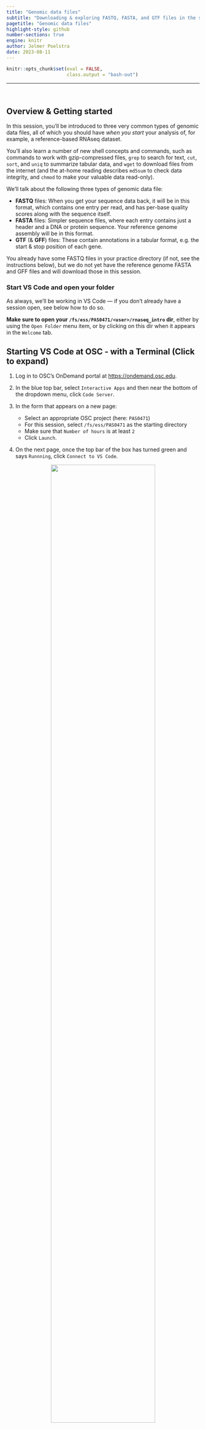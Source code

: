 ```yaml
---
title: "Genomic data files"
subtitle: "Downloading & exploring FASTQ, FASTA, and GTF files in the shell, <br> including with `grep`, `cut`, `sort`, and `uniq`"
pagetitle: "Genomic data files"
highlight-style: github
number-sections: true
engine: knitr
author: Jelmer Poelstra
date: 2023-08-11
---
```


```r
knitr::opts_chunk$set(eval = FALSE,
                      class.output = "bash-out")
```

-------

<br>

## Overview & Getting started

In this session,
you'll be introduced to three very common types of genomic data files,
all of which you should have _when you start_ your analysis of, for example,
a reference-based RNAseq dataset.

You'll also learn a number of new shell concepts and commands,
such as commands to work with gzip-compressed files,
`grep` to search for text,
`cut`, `sort`, and `uniq` to summarize tabular data,
and `wget` to download files from the internet
(and the at-home reading describes `md5sum` to check data integrity,
and `chmod` to make your valuable data read-only).

We'll talk about the following three types of genomic data file:

- **FASTQ** files:
  When you get your sequence data back, it will be in this format,
  which contains one entry per read,
  and has per-base quality scores along with the sequence itself.
- **FASTA** files:
  Simpler sequence files,
  where each entry contains just a header and a DNA or protein sequence.
  Your reference genome assembly will be in this format.
- **GTF** (& **GFF**) files:
  These contain annotations in a tabular format,
  e.g. the start & stop position of each gene.

You already have some FASTQ files in your practice directory
(if not, see the instructions below),
but we do not yet have the reference genome FASTA and GFF files
and will download those in this session.

### Start VS Code and open your folder {-}

As always, we'll be working in VS Code &mdash;
if you don't already have a session open, see below how to do so.

**Make sure to open your `/fs/ess/PAS0471/<user>/rnaseq_intro` dir**,
either by using the `Open Folder` menu item,
or by clicking on this dir when it appears in the `Welcome` tab.

:::{.callout-tip collapse="true"}
## Starting VS Code at OSC - with a Terminal (Click to expand)
1. Log in to OSC's OnDemand portal at <https://ondemand.osc.edu>.

2. In the blue top bar, select `Interactive Apps`
   and then near the bottom of the dropdown menu, click `Code Server`.

3. In the form that appears on a new page:
   - Select an appropriate OSC project (here: `PAS0471`)
   - For this session, select `/fs/ess/PAS0471` as the starting directory
   - Make sure that `Number of hours` is at least `2`
   - Click `Launch`.

4. On the next page, once the top bar of the box has turned green
   and says `Runnning`, click `Connect to VS Code`.

<figure><p align="center"><img src=img/osc-code-launch_ed.png width="80%"></p></figure>

5. Open a Terminal by clicking
   &nbsp; {{< fa bars >}} &nbsp; => `Terminal` => `New Terminal`.
   (Or use one of the keyboard shortcuts:
   <kbd>Ctrl</kbd>+<kbd>\`</kbd> (backtick) or
   <kbd>Ctrl</kbd>+<kbd>Shift</kbd>+<kbd>C</kbd>.)

6. In the `Welcome` tab under `Recent`,
   you should see your `/fs/ess/PAS0471/<user>/rnaseq_intro` dir listed:
   click on that to open it.
   Alternatively, use
   &nbsp; {{< fa bars >}} &nbsp; => &nbsp; `File` &nbsp; => &nbsp; `Open Folder`
   to open that dir in VS Code.
:::

:::{.callout-warning collapse="true"}
#### Don't have your own dir with the data? (Click to expand)
If you missed the last session, or deleted your `rnaseq_intro` dir entirely,
run these commands to get a (fresh) copy of all files:

```bash
mkdir -p /fs/ess/PAS0471/$USER/rnaseq_intro
cp -r /fs/ess/PAS0471/demo/202307_rnaseq /fs/ess/PAS0471/$USER/rnaseq_intro
```

And if you do have an `rnaseq_intro` dir,
but you want to start over because you moved or removed some of the files
while practicing, then delete the dir before your run the commands above:

```bash
rm -r /fs/ess/PAS0471/$USER/rnaseq_intro
```

You should have at least the following files in this dir:

```.bash-out
/fs/ess/PAS0471/demo/202307_rnaseq
├── data
│   └── fastq
│       ├── ASPC1_A178V_R1.fastq.gz
│       ├── ASPC1_A178V_R2.fastq.gz
│       ├── ASPC1_G31V_R1.fastq.gz
│       ├── ASPC1_G31V_R2.fastq.gz
│       ├── Miapaca2_A178V_R1.fastq.gz
│       ├── Miapaca2_A178V_R2.fastq.gz
│       ├── Miapaca2_G31V_R1.fastq.gz
│       └── Miapaca2_G31V_R2.fastq.gz
├── metadata
│   └── meta.tsv
└── README.md
```

:::

<br>

## FASTQ, compressed files, & `grep`

### The FASTQ format

FASTQ is a very common output format of high-throughput sequencing machines &mdash;
at least from Illumina sequencing,
you will almost always receive the sequences in this format.
_Like most genomic data files, these are plain text files_,
and each sequence that is read by the sequencer (i.e., each "read")
forms **one FASTQ entry represented by four lines**.
The lines contain, respectively:

1. A **header** that starts with `@` and e.g. uniquely identifies the read
2. The **sequence** itself
3. A **`+`** (plus sign)
4. One-character **quality scores** for each base in the sequence

<figure><p align="center">
<img src=img/fastq_header.png width="85%">
<figcaption>One entry (read) in a FASTQ file covers 4 lines.
<br>The header line is annotated, with some of the more useful components highlighted in red.
<br>For viewing purposes, this read (at only 56 bp) is shorter than regular Illumina read lengths.</figcaption>
</p></figure>

The "Q" in FASTQ stands for "_quality_", to contrast this format with FASTA,
a more basic and generic format that does not include base quality scores.
FASTQ files have the extension `.fastq` or `.fq`,
but they are very commonly gzip-compressed,
in which case their name ends in `.fastq.gz` or `.fq.gz`.

::: {.callout-note collapse="true"}
#### Understanding FASTQ quality scores (Click to expand)

The bottom line (starting with `JJJJ`) in the figure above contains a
quality score for each base of the sequence in the second line.
Specifically, the characters on that line correspond to a numeric Phred quality
score (Q), which is defined as:

>    **Q = -10 * log10(P)**

In the equation above, P is the estimated probability that a base call is
erroneous &mdash;
see the table below for some specific probabilities and their rough qualitative
interpretation for Illumina data:

| Phred quality score   | Error probability   | Rough interpretation |
|-----------|-----------|-----------| 
| **10**    | 1 in 10      | terrible  |
| **20**    | 1 in 100     | bad       |
| **30**    | 1 in 1,000   | good      |
| **40**    | 1 in 10,000  | excellent |

With Illumina data, these Phred quality scores typically go up to 42
(though newer platforms like NovaSeq used _binned_ quality scores).
**This numeric quality score is represented in FASTQ files _not by the number itself_,**
**but by a corresponding "ASCII character",**
**which _allows for a single-character representation_ of each possible score.**

As a consequence, each quality score character can conveniently correspond to 
(i.e., line up with) a base in the sequence:
e.g., the 30th base number in a DNA sequence line corresponds to the 30th quality
score character two lines below that.
  
In practice, you almost never have to manually check the quality scores of bases
in FASTQ files,
but if you do want to know which character corresponds to which quality,
[this Illumina webpage has a table](https://support.illumina.com/help/BaseSpace_OLH_009008/Content/Source/Informatics/BS/QualityScoreEncoding_swBS.htm)
(though note that Q41 = `J` and Q42 = `K` are missing).

:::

----

Illumina sequencing is by far the most common for RNAseq[^1],
and can be done in two "modes": **_single-end_** and **_paired-end_**.
With paired-end sequencing, each individual (c)DNA fragment is sequenced from two
ends in opposite directions 
(with the total size of the fragment &ndash;"insert size"&ndash;
determining whether these two reads will overlap).
The resulting two, "paired", reads for each fragment are inextricably linked,
with the first called the **forward read** and the second called the
**reverse read**.

<figure><p align="center">
<img src=img/forward-reverse-reads.png width="85%">
<figcaption>How a DNA fragment prepared for paired-end Illumina sequencing will be sequenced. <br>In this example, the insert size is such that the forward and reverse reads do not overlap.</figcaption>
</p></figure>

Most commonly for paired-end data,
forward and reverse reads are placed in separate files.
As such, you'll usually have two files[^2] for each sample that was sequenced:

- The file with **forward reads has `_R1`** (or sometimes `_1`) in its name,
  e.g. `ASPC1_A178V_R1.fastq.gz`
- The file with **reverse reads has `_R2`** (or sometimes `_2`) in its name,
  e.g. `ASPC1_A178V_R2.fastq.gz`
  (i.e., the file name should be identical to that for the forward read,
  except for the read direction identifier).
  
Because the forward and reverse reads are so tightly linked,
R1 and R2 files for one sample _should always contain the same number of reads_.
(It is possible to end up with "orphan" reads,
such as after one member of the pair is removed by quality filtering,
but these are either discarded or saved in separate files.)

[^1]: Though long-read technologies like Oxford Nanopore Technologies and especially
      PacBio are picking up steam, since these can sequence transcripts _in full_.

[^2]: In some cases, most often when you simply do a lot of sequencing for each
      sample, you'll get more than one pair of files:
      one pair for each "lane" of the sequencer on which the sample was sequenced.

<br>

### Looking at compressed (FASTQ) files

Let's start by reminding ourselves about our own FASTQ files &mdash;
recall that this is a subset of the full dataset,
with way fewer reads reads per file than the originals,
and with files for only four of the samples: 

```bash
ls -lh data/fastq
```
```.bash-out
total 38M
-rw-r--r-- 1 jelmer PAS0471 4.1M Jul 27 11:53 ASPC1_A178V_R1.fastq.gz
-rw-r--r-- 1 jelmer PAS0471 4.2M Jul 27 11:53 ASPC1_A178V_R2.fastq.gz
-rw-r--r-- 1 jelmer PAS0471 4.1M Jul 27 11:53 ASPC1_G31V_R1.fastq.gz
-rw-r--r-- 1 jelmer PAS0471 4.3M Jul 27 11:53 ASPC1_G31V_R2.fastq.gz
-rw-r--r-- 1 jelmer PAS0471 5.1M Jul 27 11:53 Miapaca2_A178V_R1.fastq.gz
-rw-r--r-- 1 jelmer PAS0471 5.3M Jul 27 11:53 Miapaca2_A178V_R2.fastq.gz
-rw-r--r-- 1 jelmer PAS0471 5.1M Jul 27 11:53 Miapaca2_G31V_R1.fastq.gz
-rw-r--r-- 1 jelmer PAS0471 5.3M Jul 27 11:53 Miapaca2_G31V_R2.fastq.gz
```

The FASTQ files all have a `.gz` extension
(and should listed in red in your terminal),
indicating they are "gzip-compressed".
This is a common type of compression for large genomic files.

Next, we'll take a peak inside one of these files.
It's worth mentioning that during actual FASTQ file analysis (QC, trimming, alignment),
you're at most very rarely interacting with the raw contents of the file,
since bioinformatics programs take care of the details.
While it is therefore possible to run your analyis while treating FASTQ 
(and other genomic) files as "black boxes",
_it is helpful to at least have a rough idea of what a FASTQ file looks like_,
_and how you can get some quick stats on them using basic shell commands_.

Let's consider our options to look inside one of these files.
`cat` will print the contents of the entire file to screen,
which doesn't sound like a good idea for such a large file.
Other than `less`, perhaps `head` will work well here?
We'll try to print 8 lines, which should show us two reads:

```bash
head -n 8 data/fastq/ASPC1_A178V_R1.fastq.gz
```
  
<p align="left"><img src=img/head2.png width="80%"></p>

Ouch, what was that?!
What happened here is that we are directly seeing the contents of the
_compressed_ file, which is simply not human-readable.
Other shell commands,
like those that count the number of lines (`wc -l`), or search for text
(`grep`, see below),
would also run into trouble with compressed files[^3].

[^3]: And they would fail in a possibly worse way because you might overlook the
      problem: `wc -l` _will_ return a count yet this is not the number of lines
      for the uncompressed file,
      whereas a text search with `grep` may "falsely" return nothing while that
      text _is_ present in the uncompressed file.

To get around all of this,
we might be inclined to **uncompress** these files,
which we could do with the **`gunzip` command**.
However, uncompressed files take up several times as much disk storage space as
compressed ones, and this can add up to a lot when we're talking about FASTQ files
in particular.
Fortunately, there are other approaches available.
First of all, almost any bioinformatics tool will accept compressed FASTQ files.
Additionally, the following commands and strategies should help you to do some
basic exploration of your FASTQ files without uncompressing them.


::: {.callout-note collapse="true"}
#### Concatenating compressed files (Click to expand)

Like with FASTA files,
multiple FASTQ files can simply be concatenated to produce a valid,
larger FASTQ file.

It generally doesn't make sense to concatenate files from different samples,
but a relatively common situation in which you might want to concatenate FASTQs
is when you have multiple files for each sample,
originating _from different Illumina "lanes"_.

In the previous session,
we saw that it is very easy to concatenate files in the shell using `cat`,
even if there are many of them and/or the files are very large.

Concatenating _compressed files_ is also really straightforward &mdash;
the example below would concatenate two files from different Illumina lanes
(`L001` and `L002`), separately for the forward and reverse reads: 

```bash
# Fictional example; note that we concatenate the R1 and R2 files separately
cat sampleA_L001_R1.fastq.gz sampleA_L002_R1.fastq.gz > sampleA_R1.fastq.gz
cat sampleA_L001_R2.fastq.gz sampleA_L002_R2.fastq.gz > sampleA_R2.fastq.gz
```
:::

<br>

#### `less` / `zless`

As you may recall from the previous session,
we were actually able to directly view a compressed FASTQ file with `less`!
`less` also has a `zless` counterpart that is explicitly meant to display
gzip-compressed files, but at least at OSC, `less` itself will also work:

```bash
less data/fastq/ASPC1_A178V_R1.fastq.gz
# (Recall, press 'q' to quit less)
```

::: {.callout-note}
#### Avoid line-wrapping by `less`

Depending on your zoom level and the length of reads in your FASTQ file,
some lines may contain too many characters to fit on your screen.
If that's the case, 
`less` will by default "wrap" those lines onto the next line on your screen,
so characters won't run off the screen on the right-hand side. 
That may be useful when the file contains text you're trying to read in full,
but it is often confusing for files like FASTQ as well as for tabular files.

To turn off line-wrapping, call `less` with the `-S` option:

```bash
less -S data/fastq/ASPC1_A178V_R1.fastq.gz
```
:::

<br>

#### `zcat`

Like the `less`/`zless` pair,
`cat` has a counterpart that will print the uncompressed contents of a compressed
file: **`zcat`**.

Of course, we just established that `cat`'s behavior of printing all the contents
of a file isn't great for large FASTQ files.
But `zcat` is nevertheless very useful for FASTQ files 
when we combine it with the pipe, `|`.
For example, we can pipe the output of `zcat` to the `head` command to view
the first 8 lines (2 reads) as follows:

```bash
zcat data/fastq/ASPC1_A178V_R1.fastq.gz | head -n 8
```
```.bash-out
@A00195:432:HC7JWDRX3:2:1241:25093:24627 1:N:0:CCGATCGT+GACTGTTT
GAACTAACCAAAGTGTGCTGAACATTATTAGGCTCTCCAGACATGTCTAGTTTATACTGGTAAATGCATATCAATTGTAAATATAAAAATAAAATTTGCAT
+
FFFFFFFFFFFFFFFFFFFFFFFFFFFFFFFFFFFFFFFFFFFFF:FFFFFFFFFFF:FFFFFFFFFFFFFFFF:FFFFFFFFFFFFFFFFF:F:F,F:FF
@A00195:432:HC7JWDRX3:1:1232:30716:27226 1:N:0:CCGATCGT+GACTGTTT
GTCCGGACCTTCTTGACGTAAGTGACATCTGGGTGGTGTTTGGGCGGCATGAGCAGCAGATGCAGCCGCTCATAGAACTGGATCCCGTTAAGGGAGGTGAC
+
FFFFFFFFFFFFFFFFFFFFFFFFFFFFFFFFFFFFFFFFFFFFFFFFFFFFFFFFFFFFFFFFFFFFFFFFFFFFFFFFFFFFFFFFFFFFFFFFFFFFF
```

Along the same lines, we can count the number of lines in a FASTQ file like so:

```bash
zcat data/fastq/ASPC1_A178V_R1.fastq.gz | wc -l
```
```.bash-out
400000
```

::: {.exercise}
#### Your Turn: The number of reads in a FASTQ file {-}

- Given the output of the command above, how many reads are in this FASTQ file?

- What line count do you get when you run `wc -l` directly on the compressed file? 

<details><summary>Solutions</summary>

- There are 400,000 / 4 = 100,000 reads in this file

- You'll get a line count of 15,358, quite a ways off from the 400,000 lines
  in the uncompressed file! So, don't do this when you want to count lines/reads!

```bash
wc -l data/fastq/ASPC1_A178V_R1.fastq.gz 
```
```.bash-out
15358 data/fastq/ASPC1_A178V_R1.fastq.gz
```
</details>
:::

::: {.exercise}
#### Your Turn: Getting the read length (advanced) {-}

What is the read length for these FASTQ files?
Can you get the answer using the commands we have covered so far?

_Two extra pieces of information:_

- _`wc -c` will return the number of **characters** in its input._
- _Nearly all reads in Illumina FASTQ files have the same length,_
  _so you can examine the length of a single read to get your answer._

<details><summary>Hints</summary>

- Recall that the number of characters in e.g. the second (and the fourth) line
  of a FASTQ file corresponds to the read length.

- Think about how you might be able to use `head` and `tail`,
  each with the `-n` option, and back-to-back,
  to get a single, specific line from a file.

- String all four commands together in a single line using the pipe `|`.

</details>

<details><summary>Solution</summary>

```bash
zcat data/fastq/ASPC1_A178V_R1.fastq.gz | head -n 2 | tail -n 1 | wc -l
```
```.bash-out
102
```

You can extract any line from a text file by its line number `N` using
`head -n N | tail -n 1`:
the last line from `head`'s output will be the line of interest,
which you can then isolate with `tail -n 1`. 

One (annoying) little twist here is that `wc -c` will include the newline
"character" in its count: as such, the read length is 102 - 1 = **101**.

</details>
:::

<br>

### Finding text with `grep` / `zgrep`

**`grep` allows you to search a file for any text or text patterns.**
By default, it will _return the entire line_ whenever it finds a match,
and it is often set up (including at OSC) to highlight, within that line,
the matching text in
<span style="color:red"><b>bold red</b></span> in its output.

For example,
let's say we wanted to print the sequences in our FASTQ file that contain
"ACCGATACG":

```bash
zcat data/fastq/ASPC1_A178V_R1.fastq.gz | grep "ACCGATACG"
```

<p align="left"><img src=img/grep_on_fastq.png width="98%"></p>  

If we wanted to know _how many_ reads contain a certain sequence
(e.g, the shorter and therefore more common "CCAGTA"),
we can simply pipe `grep`'s output into `wc -l`:

```bash
zcat data/fastq/ASPC1_A178V_R1.fastq.gz | grep "CCAGTA" | wc -l
```
```.bash-out
1118
```

`grep` has _many_ options &mdash; one of those is `-c`,
which will directly _count_ matching lines instead of printing them
(i.e., the command below is an alternative to the command above where we piped
`grep`s output into `wc -l`):

```bash
zcat data/fastq/ASPC1_A178V_R1.fastq.gz | grep -c "CCAGTA"
```
```.bash-out
1118
```

<br>

::: {.callout-note}
#### `zgrep` and other `grep` options

`grep` even has a `zgrep` counterpart for gzip-compressed files,
so the above can be further shortened by omitting `zcat` and passing the FASTQ
file name as an argument to `zgrep`:

```bash
zgrep -c "CCAGTA" data/fastq/ASPC1_A178V_R1.fastq.gz
```
```.bash-out
1118
```

We could also create a new FASTQ file whose sequences match our search by
printing one line before each match (`-B1`) and two lines after it (`-A2`):

```bash
zgrep -B1 -A2 --no-group-separator "CCAGTA" data/fastq/ASPC1_A178V_R1.fastq.gz > CCAGTA.fastq 
```

Among many other options,
`grep` can also search multiple files at once
(simply pass multiple filenames as arguments like with other commands,
e.g. using a glob pattern to select them),
and it can even search directories recursively using the `-R` flag.
:::

<br>

## Downloading reference genome files

### Finding genome files at NCBI

To analyze our RNAseq data,
we'll need two files related to our **reference genome**.
This is the genome that we will align our reads to,
and whose gene annotations will form the basis of the gene counts we'll
eventually get.

Specifically, we'll need the **nucleotide FASTA** file with the genome assembly itself,
and a **GTF file**,
which is a tabular file with the genomic coordinates and other information for genes
and other so-called genomic "features".

We can download these files from NCBI.
For human, many genome assemblies are available on NCBI,
but the current reference genome is "_GRCh38.p14_" 
([see this overview](https://www.ncbi.nlm.nih.gov/datasets/genome/?taxon=9606)).
There are several ways to download genomes from the NCBI &mdash;
here, we will keep it simple and directly download just the two files that we
need from the [FTP site for this genome](https://ftp.ncbi.nlm.nih.gov/genomes/all/GCF/000/001/405/GCF_000001405.40_GRCh38.p14/).

::: {.callout-note}
#### Getting to the FTP site
You can get to this FTP site by clicking on the link for "GRCh38.p14" on the
[overview page](https://www.ncbi.nlm.nih.gov/datasets/genome/?taxon=9606),
which will bring you [here](https://www.ncbi.nlm.nih.gov/datasets/genome/GCF_000001405.40/),
then clicking on "View the legacy Assembly page",
which will bring you [here](https://www.ncbi.nlm.nih.gov/assembly/GCF_000001405.40/?shouldredirect=false),
and then clicking on "FTP directory for RefSeq assembly" on the right-hand side
of the page.
:::

On the [FTP site](https://ftp.ncbi.nlm.nih.gov/genomes/all/GCF/000/001/405/GCF_000001405.40_GRCh38.p14/),
we can first right-click on 
`GCF_000001405.40_GRCh38.p14_genomic.fna.gz` and then click "_Copy link address_".
(The URL to this file is also shown in the command box below.)

<br>

### Downloading files to OSC with `wget`

To download a file to OSC,
you can't just open a web browser and download it directly to there.
You _could_ download it to your own computer and then transfer it to OSC.
A more direct approach is to use a download command in your OSC shell.
**`wget` is one command that allows you to download files from the web**
(`curl` is another very commonly used one, with much the same functionality).

**To download a file to your working directory**,
you just need to tell `wget` about the URL (web address) to that file &mdash;
type "wget", press <kbd>Space</kbd>, and paste the address you copied:

```bash
wget https://ftp.ncbi.nlm.nih.gov/genomes/all/GCF/000/001/405/GCF_000001405.40_GRCh38.p14/GCF_000001405.40_GRCh38.p14_genomic.fna.gz
```
```.bash-out
--2023-08-08 13:46:35--  https://ftp.ncbi.nlm.nih.gov/genomes/all/GCF/000/001/405/GCF_000001405.40_GRCh38.p14/GCF_000001405.40_GRCh38.p14_genomic.fna.gz
Resolving ftp.ncbi.nlm.nih.gov (ftp.ncbi.nlm.nih.gov)... 130.14.250.11, 130.14.250.10, 2607:f220:41e:250::12, ...
Connecting to ftp.ncbi.nlm.nih.gov (ftp.ncbi.nlm.nih.gov)|130.14.250.11|:443... connected.
HTTP request sent, awaiting response... 200 OK
Length: 972898531 (928M) [application/x-gzip]
Saving to: ‘GCF_000001405.40_GRCh38.p14_genomic.fna.gz’
65% [============================================================================================>                                                   ] 633,806,848 97.7MB/s 
```

The `wget` command is quite chatty, as you can see above,
and its output to the screen includes a progress bar for the download.

Next, let's download one of the annotation files.
On the NCBI genome assembly FTP page, both a GFF and a GTF file are available.
These are two very similar formats that contain the same data.
For our specific analysis workflow, the GTF format is preferred,
so we will download the GTF file &mdash;
right-click on `GCF_000001405.40_GRCh38.p14_genomic.gtf.gz`
and copy the link address.

```bash
wget https://ftp.ncbi.nlm.nih.gov/genomes/all/GCF/000/001/405/GCF_000001405.40_GRCh38.p14/GCF_000001405.40_GRCh38.p14_genomic.gtf.gz
# (Command output not shown)
```

Next, let's see if the files are indeed in our current working dir:

```bash
ls -lh 
```
```.bash-out
# (Output should include:)
-rw-r--r-- 1 jelmer PAS0471 928M Mar 21 10:15 GCF_000001405.40_GRCh38.p14_genomic.fna.gz
-rw-r--r-- 1 jelmer PAS0471  49M Mar 21 10:15 GCF_000001405.40_GRCh38.p14_genomic.gtf.gz
```

<br>

### Uncompressing and renaming the genome files

Both the FASTA and the GTF file are gzip-compressed.
While it's preferable to keep FASTQ files compressed (as mentioned above),
it's often more convenient to store your reference genome files as uncompressed
files[^4].

[^4]: They don't take up as much space, and bioinformatics tools regularly
      expect them to be uncompressed.

We can uncompress/unzip them simply as follows
(notice the subsequent increase in file size in the `ls` output):

```bash
# Will take several seconds, esp. for the first file, and not print output to screen
gunzip GCF_000001405.40_GRCh38.p14_genomic.fna.gz
gunzip GCF_000001405.40_GRCh38.p14_genomic.gtf.gz

ls -lh
```
```.bash-out
# (Output should include:)
-rw-r--r-- 1 jelmer PAS0471 3.2G Mar 21 10:15 GCF_000001405.40_GRCh38.p14_genomic.fna
-rw-r--r-- 1 jelmer PAS0471 1.6G Mar 21 10:15 GCF_000001405.40_GRCh38.p14_genomic.gtf
```

We'll also want to move these files to a dedicated directory.
And while this is not necessary,
it will be convenient for our purposes to shorten their file names while
retaining the necessary identifying information (the "GCF_" RefSeq number).

After creating a directory, we can move and rename the files at once as follows:

```bash
mkdir -p data/ref

mv -v GCF_000001405.40_GRCh38.p14_genomic.fna data/ref/GCF_000001405.40.fna
mv -v GCF_000001405.40_GRCh38.p14_genomic.gtf data/ref/GCF_000001405.40.gtf
```
```.bash-out
‘GCF_000001405.40_GRCh38.p14_genomic.fna’ -> ‘data/ref/GCF_000001405.40.fna’
‘GCF_000001405.40_GRCh38.p14_genomic.gtf’ -> ‘data/ref/GCF_000001405.40.gtf’
```

<br>

## FASTA

Our reference genome assembly is stored in the FASTA format,
so we'll learn more about this format and take a look at our own file.

### The FASTA format

The FASTA format is in essence simpler than FASTQ,
but it is also less standardized and more generic.

```.bash-out-solo
>unique_sequence_ID Optional description (free form!)
ATTCATTAAAGCAGTTTATTGGCTTAATGTACATCAGTGAAATCATAAATGCTAAAAA
>unique_sequence_ID2
ATTCATTAAAGCAGTTTATTGGCTTAATGTACATCAGTGAAATCATAAATGCTAAATG
```

Like FASTQ files, each entry contains a **header** and the **sequence** itself, but:

- **Header lines start with a `>`**, and are otherwise basically "free form",
  but they usually provide some sort of identifier (and sometimes some metadata)
  for the sequence in the entry. 
- There are no quality scores, and there is no `+` line.
- The sequences can be DNA, RNA, or amino acids.
- Each sequence can represent e.g. a read, a contig/scaffold, a chromosome,
  or a gene, as well as an _aligned_ sequence with gaps in it. 
- Because the individual sequences in a FASTA file can be very long,
  **sequences are often not on a single line**,
  but may be spread across multiple/many lines with some fixed width,
  say 50 or 80 characters. (As such, line counts are not that informative!)

_Generic_ FASTA file **extensions** are `.fasta` and `.fa`,
but also used are extensions that explicitly indicate whether the sequences are
_nucleotides_ (`.fna`, like our downloaded genome assembly file)
or _amino acids_ (`.faa`).

<br>

### Exploring our FASTA file
 
Let's take a look at the first lines of our reference genome FASTA:

```bash
head data/ref/GCF_000001405.40.fna
```
```.bash-out
>NC_000001.11 Homo sapiens chromosome 1, GRCh38.p14 Primary Assembly
NNNNNNNNNNNNNNNNNNNNNNNNNNNNNNNNNNNNNNNNNNNNNNNNNNNNNNNNNNNNNNNNNNNNNNNNNNNNNNNN
NNNNNNNNNNNNNNNNNNNNNNNNNNNNNNNNNNNNNNNNNNNNNNNNNNNNNNNNNNNNNNNNNNNNNNNNNNNNNNNN
NNNNNNNNNNNNNNNNNNNNNNNNNNNNNNNNNNNNNNNNNNNNNNNNNNNNNNNNNNNNNNNNNNNNNNNNNNNNNNNN
NNNNNNNNNNNNNNNNNNNNNNNNNNNNNNNNNNNNNNNNNNNNNNNNNNNNNNNNNNNNNNNNNNNNNNNNNNNNNNNN
NNNNNNNNNNNNNNNNNNNNNNNNNNNNNNNNNNNNNNNNNNNNNNNNNNNNNNNNNNNNNNNNNNNNNNNNNNNNNNNN
NNNNNNNNNNNNNNNNNNNNNNNNNNNNNNNNNNNNNNNNNNNNNNNNNNNNNNNNNNNNNNNNNNNNNNNNNNNNNNNN
NNNNNNNNNNNNNNNNNNNNNNNNNNNNNNNNNNNNNNNNNNNNNNNNNNNNNNNNNNNNNNNNNNNNNNNNNNNNNNNN
NNNNNNNNNNNNNNNNNNNNNNNNNNNNNNNNNNNNNNNNNNNNNNNNNNNNNNNNNNNNNNNNNNNNNNNNNNNNNNNN
NNNNNNNNNNNNNNNNNNNNNNNNNNNNNNNNNNNNNNNNNNNNNNNNNNNNNNNNNNNNNNNNNNNNNNNNNNNNNNNN
```

Well ... apparently not all bases have been determined:
as you probably know, an `N` represents an unknown base.
We can also see that the sequence for each entry is spread across multiple lines,
with a line width of 80 characters:

```bash
# 'head -n 2 | tail -n 1' prints the second line; 'wc -c' counts characters
head -n 2 data/ref/GCF_000001405.40.fna | tail -n 1 | wc -c
```
```.bash-out
81              # 81 - 1 = 80 characters
```

Let's take a more extensive look at the file with `less`:

```bash
less data/ref/GCF_000001405.40.fna
# (Remember: press 'q' to quit less)
```

-----

We can also look at all or some of the entry headers by `grep`ing for `>`
(which is only allowed in the header) &mdash;
in this file, these represent the scaffolds:

```bash
grep ">" data/ref/GCF_000001405.40.fna | head
```
```.bash-out
>NC_000001.11 Homo sapiens chromosome 1, GRCh38.p14 Primary Assembly
>NT_187361.1 Homo sapiens chromosome 1 unlocalized genomic scaffold, GRCh38.p14 Primary Assembly HSCHR1_CTG1_UNLOCALIZED
>NT_187362.1 Homo sapiens chromosome 1 unlocalized genomic scaffold, GRCh38.p14 Primary Assembly HSCHR1_CTG2_UNLOCALIZED
>NT_187363.1 Homo sapiens chromosome 1 unlocalized genomic scaffold, GRCh38.p14 Primary Assembly HSCHR1_CTG3_UNLOCALIZED
>NT_187364.1 Homo sapiens chromosome 1 unlocalized genomic scaffold, GRCh38.p14 Primary Assembly HSCHR1_CTG4_UNLOCALIZED
>NT_187365.1 Homo sapiens chromosome 1 unlocalized genomic scaffold, GRCh38.p14 Primary Assembly HSCHR1_CTG5_UNLOCALIZED
>NT_187366.1 Homo sapiens chromosome 1 unlocalized genomic scaffold, GRCh38.p14 Primary Assembly HSCHR1_CTG6_UNLOCALIZED
>NT_187367.1 Homo sapiens chromosome 1 unlocalized genomic scaffold, GRCh38.p14 Primary Assembly HSCHR1_CTG7_UNLOCALIZED
>NT_187368.1 Homo sapiens chromosome 1 unlocalized genomic scaffold, GRCh38.p14 Primary Assembly HSCHR1_CTG8_UNLOCALIZED
>NT_187369.1 Homo sapiens chromosome 1 unlocalized genomic scaffold, GRCh38.p14 Primary Assembly HSCHR1_CTG9_UNLOCALIZED
```

Finally, let's count the number of scaffolds
simply by counting the number of lines with a `>`:

```bash
# (This will take several seconds)
grep -c ">" data/ref/GCF_000001405.40.fna
```
```.bash-out
705
```

Does this match with what the NCBI website told us?

<br>

## Annotation files (GTF/GFF) & `cut`/`sort`/`uniq`

Our reference genome _annotation_ is stored in the GTF format,
so we'll learn about this format, too, and take a look at our own file.

### The GTF format

The GTF format and the very similar GFF format[^5] are **tabular** files,
with one row for each individual "**genomic feature**"
(gene, exon, intron, etc.)
that has been annotated in the genome,
and with columns that contain information like the genomic coordinates of the 
features.

[^5]: In fact, GTF is identical to GFF v2.
      But the current GFF version is the slightly different GFF v3,
      which sometimes has the extension `.gff3` to make that clear.

See the small sample below,
with an added header line with column names for clarity:

```.bash-out-solo
seqname     source  feature start   end     score  strand  frame    attributes
NC_000001   RefSeq  gene    11874   14409   .       +       .       gene_id "DDX11L1"; transcript_id ""; db_xref "GeneID:100287102"; db_xref "HGNC:HGNC:37102"; description "DEAD/H-box helicase 11 like 1 (pseudogene)"; gbkey "Gene"; gene "DDX11L1"; gene_biotype "transcribed_pseudogene"; pseudo "true"; 
NC_000001   RefSeq  exon    11874   12227   .       +       .       gene_id "DDX11L1"; transcript_id "NR_046018.2"; db_xref "GeneID:100287102"; gene "DDX11L1"; product "DEAD/H-box helicase 11 like 1 (pseudogene)"; pseudo "true"; 
```

Here are some more details on what's in each column,
with the more important/interesting columns in bold:

- **_seqname_** &mdash; Name of the chromosome, scaffold, or contig
- _source_ &mdash; Name of the program that generated this feature, or the data source (e.g. database)
- **_feature_** &mdash; Name of the feature type, e.g. "gene", "exon", "intron", "CDS"
- **_start_** &mdash; Start position of the feature (sequence numbering starts at 1; start position is included)
- **_end_** &mdash; End position of the feature (end position is also included)
- _score_ &mdash; A confidence score for the feature, often absent (in which case it is `.`)
- **_strand_** &mdash; Whether the feature is on the `+` (forward) or `-` (reverse) strand
- _frame_ &mdash; `0`, `1` or `2` (or `.` for no frame). `0` means the 1st base of the feature is the 1st base of a codon, etc.
- **_attribute_** &mdash; A semicolon-separated list of tag-value pairs with additional information about each feature.

They also contain a **header section**,
whose lines start with a `#` and contain some metadata for the file.

::: {.callout-warning}
#### Annotation and assembly versions
Because GTF/GFF files contain genomic coordinates,
it is essential that the FASTA and GTF/GFF you are working with correspond
to the same assembly.
For example, if you want to use an updated assembly FASTA for your focal genome,
you're going to need an updated annotation file as well.
(On the other hand, it is possible to update just the annotation for the same
assembly.)
:::

<br>

### Exploring our GTF file

Let's take a look at the first lines of the file with `head`,
which shows us that there are five header lines,
followed by the tabular part of the file:

```bash
head data/ref/GCF_000001405.40.gtf
```
```.bash-out
#gtf-version 2.2
#!genome-build GRCh38.p14
#!genome-build-accession NCBI_Assembly:GCF_000001405.40
#!annotation-date 03/15/2023
#!annotation-source NCBI RefSeq GCF_000001405.40-RS_2023_03
NC_000001.11    BestRefSeq      gene    11874   14409   .       +       .       gene_id "DDX11L1"; transcript_id ""; db_xref "GeneID:100287102"; db_xref "HGNC:HGNC:37102"; description "DEAD/H-box helicase 11 like 1 (pseudogene)"; gbkey "Gene"; gene "DDX11L1"; gene_biotype "transcribed_pseudogene"; pseudo "true"; 
NC_000001.11    BestRefSeq      transcript      11874   14409   .       +       .       gene_id "DDX11L1"; transcript_id "NR_046018.2"; db_xref "GeneID:100287102"; gbkey "misc_RNA"; gene "DDX11L1"; product "DEAD/H-box helicase 11 like 1 (pseudogene)"; pseudo "true"; transcript_biotype "transcript"; 
NC_000001.11    BestRefSeq      exon    11874   12227   .       +       .       gene_id "DDX11L1"; transcript_id "NR_046018.2"; db_xref "GeneID:100287102"; gene "DDX11L1"; product "DEAD/H-box helicase 11 like 1 (pseudogene)"; pseudo "true"; transcript_biotype "transcript"; exon_number "1"; 
NC_000001.11    BestRefSeq      exon    12613   12721   .       +       .       gene_id "DDX11L1"; transcript_id "NR_046018.2"; db_xref "GeneID:100287102"; gene "DDX11L1"; product "DEAD/H-box helicase 11 like 1 (pseudogene)"; pseudo "true"; transcript_biotype "transcript"; exon_number "2"; 
NC_000001.11    BestRefSeq      exon    13221   14409   .       +       .       gene_id "DDX11L1"; transcript_id "NR_046018.2"; db_xref "GeneID:100287102"; gene "DDX11L1"; product "DEAD/H-box helicase 11 like 1 (pseudogene)"; pseudo "true"; transcript_biotype "transcript"; exon_number "3"; 
```

The final column ("attributes") contains lots of data so the line width will almost
certainly exceed your screen width,
and the output you should see in your shell will be line-wrapped.
It's easier to see what's going on on this website
(where we get one line for each line of the file and can scroll sideways),
or with `less -S`:

```bash
less -S data/ref/GCF_000001405.40.gtf
```

------

One nice trick for if we only want to see the tabular lines
(for some files, the header can be quite long),
or if we wanted to summarize the data in the tabular lines,
is to **omit the header lines using `grep -v`**.
The `-v` option will invert `grep`'s behavior and only print **non-matching** lines
&mdash; since only the header lines contain a `#`,
we can use that as the pattern to search for: 

```bash
grep -v "#" data/ref/GCF_000001405.40.gtf | head -n 3
```
```.bash-out
NC_000001.11    BestRefSeq      gene    11874   14409   .       +       .       gene_id "DDX11L1"; transcript_id ""; db_xref "GeneID:100287102"; db_xref "HGNC:HGNC:37102"; description "DEAD/H-box helicase 11 like 1 (pseudogene)"; gbkey "Gene"; gene "DDX11L1"; gene_biotype "transcribed_pseudogene"; pseudo "true"; 
NC_000001.11    BestRefSeq      transcript      11874   14409   .       +       .       gene_id "DDX11L1"; transcript_id "NR_046018.2"; db_xref "GeneID:100287102"; gbkey "misc_RNA"; gene "DDX11L1"; product "DEAD/H-box helicase 11 like 1 (pseudogene)"; pseudo "true"; transcript_biotype "transcript"; 
NC_000001.11    BestRefSeq      exon    11874   12227   .       +       .       gene_id "DDX11L1"; transcript_id "NR_046018.2"; db_xref "GeneID:100287102"; gene "DDX11L1"; product "DEAD/H-box helicase 11 like 1 (pseudogene)"; pseudo "true"; transcript_biotype "transcript"; exon_number "1";
```

This will also allow us to count the number of annotated features in the genome
(4,684,284):

```bash
grep -cv "#" data/ref/GCF_000001405.40.gtf
```
```.bash-out
4684284
```

-----

Let's see if we can find a gene of interest, "RASD1" in this annotation:

```bash
grep "RASD1" data/ref/GCF_000001405.40.gtf
```
```.bash-out
NC_000017.11    BestRefSeq      gene    17494437        17496395        .       -       .       gene_id "RASD1"; transcript_id ""; db_xref "GeneID:51655"; db_xref "HGNC:HGNC:15828"; db_xref "MIM:605550"; description "ras related dexamethasone induced 1"; gbkey "Gene"; gene "RASD1"; gene_biotype "protein_coding"; gene_synonym "AGS1"; gene_synonym "DEXRAS1"; gene_synonym "MGC:26290"; 
NC_000017.11    BestRefSeq      transcript      17494437        17496395        .       -       .       gene_id "RASD1"; transcript_id "NM_001199989.2"; db_xref "GeneID:51655"; gbkey "mRNA"; gene "RASD1"; product "ras related dexamethasone induced 1, transcript variant 2"; transcript_biotype "mRNA"; 
NC_000017.11    BestRefSeq      exon    17495896        17496395        .       -       .       gene_id "RASD1"; transcript_id "NM_001199989.2"; db_xref "GeneID:51655"; gene "RASD1"; product "ras related dexamethasone induced 1, transcript variant 2"; transcript_biotype "mRNA"; exon_number "1"; 
NC_000017.11    BestRefSeq      exon    17494437        17495610        .       -       .       gene_id "RASD1"; transcript_id "NM_001199989.2"; db_xref "GeneID:51655"; gene "RASD1"; product "ras related dexamethasone induced 1, transcript variant 2"; transcript_biotype "mRNA"; exon_number "2"; 
NC_000017.11    BestRefSeq      CDS     17495896        17496181        .       -       0       gene_id "RASD1"; transcript_id "NM_001199989.2"; db_xref "CCDS:CCDS58519.1"; db_xref "GeneID:51655"; gbkey "CDS"; gene "RASD1"; note "isoform 2 is encoded by transcript variant 2"; product "dexamethasone-induced Ras-related protein 1 isoform 2"; protein_id "NP_001186918.1"; exon_number "1"; 
NC_000017.11    BestRefSeq      CDS     17495531        17495610        .       -       2       gene_id "RASD1"; transcript_id "NM_001199989.2"; db_xref "CCDS:CCDS58519.1"; db_xref "GeneID:51655"; gbkey "CDS"; gene "RASD1"; note "isoform 2 is encoded by transcript variant 2"; product "dexamethasone-induced Ras-related protein 1 isoform 2"; protein_id "NP_001186918.1"; exon_number "2"; 
NC_000017.11    BestRefSeq      start_codon     17496179        17496181        .       -       0       gene_id "RASD1"; transcript_id "NM_001199989.2"; db_xref "CCDS:CCDS58519.1"; db_xref "GeneID:51655"; gbkey "CDS"; gene "RASD1"; note "isoform 2 is encoded by transcript variant 2"; product "dexamethasone-induced Ras-related protein 1 isoform 2"; protein_id "NP_001186918.1"; exon_number "1"; 
NC_000017.11    BestRefSeq      stop_codon      17495528        17495530        .       -       0       gene_id "RASD1"; transcript_id "NM_001199989.2"; db_xref "CCDS:CCDS58519.1"; db_xref "GeneID:51655"; gbkey "CDS"; gene "RASD1"; note "isoform 2 is encoded by transcript variant 2"; product "dexamethasone-induced Ras-related protein 1 isoform 2"; protein_id "NP_001186918.1"; exon_number "2"; 
NC_000017.11    BestRefSeq      transcript      17494437        17496395        .       -       .       gene_id "RASD1"; transcript_id "NM_016084.5"; db_xref "Ensembl:ENST00000225688.4"; db_xref "GeneID:51655"; gbkey "mRNA"; gene "RASD1"; product "ras related dexamethasone induced 1, transcript variant 1"; tag "MANE Select"; transcript_biotype "mRNA"; 
NC_000017.11    BestRefSeq      exon    17495896        17496395        .       -       .       gene_id "RASD1"; transcript_id "NM_016084.5"; db_xref "Ensembl:ENST00000225688.4"; db_xref "GeneID:51655"; gene "RASD1"; product "ras related dexamethasone induced 1, transcript variant 1"; tag "MANE Select"; transcript_biotype "mRNA"; exon_number "1"; 
NC_000017.11    BestRefSeq      exon    17494437        17495684        .       -       .       gene_id "RASD1"; transcript_id "NM_016084.5"; db_xref "Ensembl:ENST00000225688.4"; db_xref "GeneID:51655"; gene "RASD1"; product "ras related dexamethasone induced 1, transcript variant 1"; tag "MANE Select"; transcript_biotype "mRNA"; exon_number "2"; 
NC_000017.11    BestRefSeq      CDS     17495896        17496181        .       -       0       gene_id "RASD1"; transcript_id "NM_016084.5"; db_xref "CCDS:CCDS11185.1"; db_xref "Ensembl:ENSP00000225688.3"; db_xref "GeneID:51655"; gbkey "CDS"; gene "RASD1"; note "isoform 1 proprotein is encoded by transcript variant 1"; product "dexamethasone-induced Ras-related protein 1 isoform 1 proprotein"; protein_id "NP_057168.1"; tag "MANE Select"; exon_number "1"; 
NC_000017.11    BestRefSeq      CDS     17495128        17495684        .       -       2       gene_id "RASD1"; transcript_id "NM_016084.5"; db_xref "CCDS:CCDS11185.1"; db_xref "Ensembl:ENSP00000225688.3"; db_xref "GeneID:51655"; gbkey "CDS"; gene "RASD1"; note "isoform 1 proprotein is encoded by transcript variant 1"; product "dexamethasone-induced Ras-related protein 1 isoform 1 proprotein"; protein_id "NP_057168.1"; tag "MANE Select"; exon_number "2"; 
NC_000017.11    BestRefSeq      start_codon     17496179        17496181        .       -       0       gene_id "RASD1"; transcript_id "NM_016084.5"; db_xref "CCDS:CCDS11185.1"; db_xref "Ensembl:ENSP00000225688.3"; db_xref "GeneID:51655"; gbkey "CDS"; gene "RASD1"; note "isoform 1 proprotein is encoded by transcript variant 1"; product "dexamethasone-induced Ras-related protein 1 isoform 1 proprotein"; protein_id "NP_057168.1"; tag "MANE Select"; exon_number "1"; 
NC_000017.11    BestRefSeq      stop_codon      17495125        17495127        .       -       0       gene_id "RASD1"; transcript_id "NM_016084.5"; db_xref "CCDS:CCDS11185.1"; db_xref "Ensembl:ENSP00000225688.3"; db_xref "GeneID:51655"; gbkey "CDS"; gene "RASD1"; note "isoform 1 proprotein is encoded by transcript variant 1"; product "dexamethasone-induced Ras-related protein 1 isoform 1 proprotein"; protein_id "NP_057168.1"; tag "MANE Select"; exon_number "2"; 
```

That worked!
We are getting quite a few lines, but these are all features for one single 
gene (there is only a single `gene` feature, in the first line).

<br>

### Intermezzo: `cut`, `uniq`, and `sort`

Using more `grep` as well as a few new shell commands,
we can quickly get some useful information about the GTF file.
Let's learn about `cut`, `sort`, and `uniq` using our metadata file,
which has the following content:

```bash
# (Column -t is useful for displaying tabular files with columns aligned)
column -t metadata/meta.tsv 
```
```.bash-out
sample_id       cell_line  variant
ASPC1_A178V     ASPC1      A178V
ASPC1_A178V     ASPC1      A178V
ASPC1_G31V      ASPC1      G31V
ASPC1_G31V      ASPC1      G31V
Miapaca2_A178V  Miapaca2   A178V
Miapaca2_A178V  Miapaca2   A178V
Miapaca2_G31V   Miapaca2   G31V
Miapaca2_G31V   Miapaca2   G31V
```

First, **the `cut` command** can extract columns from tabular files,
and you can use its `-f` option to specify the column(s) you want to extract
&mdash; for example,
`-f 3` extracts column 3 and `-f 3,5` extracts columns 3 and 5:

```bash
cut -f 3 metadata/meta.tsv
```
```.bash-out
variant
A178V
A178V
G31V
G31V
A178V
A178V
G31V
G31V
```

Second, **the `sort` command** will sort its input:

```bash
cut -f 3 metadata/meta.tsv | sort
```
```.bash-out
A178V
A178V
A178V
A178V
G31V
G31V
G31V
G31V
variant
```

::: {.callout-note}
### Other `sort` functionality
While in the example below, we're sorting a single column,
`sort` can also sort multi-column files on one or more columns,
_while keeping the rows intact_.
Additionally, it can sort numerically, in reverse, and much more.
:::

Hmmm... maybe it isn't appropriate to include the header line
(`variant` in the output above).
A nice little trick to exclude the first line of a file is `tail -n +2`:

```bash
tail -n +2 | cut -f 3 metadata/meta.tsv | sort
```
```.bash-out
A178V
A178V
A178V
A178V
G31V
G31V
G31V
G31V
```

Third, **the `uniq` command** will remove _consecutive_ duplicate lines &mdash;
for that reason, we need to have the entries sorted if we want to remove all
duplicates:

```bash
tail -n +2 metadata/meta.tsv | cut -f 3 | sort | uniq
```
```.bash-out
A178V
G31V
```

For large input files, it's most often useful to either:

- Simply get the number of unique values in a column by piping into `wc -l`:

```bash
tail -n +2 metadata/meta.tsv | cut -f 3 | sort | uniq | wc -l
```
```.bash-out
2
```

- Get a "count table" showing how many times each value in a column occurs
  using `uniq`'s `-c` option:

```bash
tail -n +2 metadata/meta.tsv | cut -f 3 | sort | uniq -c
```
```.bash-out
      4 A178V
      4 G31V
```

<br>

### Getting GTF summary stats with `cut`, `uniq`, and `grep`

How many "RASD" genes are in the annotation?

```bash
grep 'gene_id "RASD' data/ref/GCF_000001405.40.gtf | cut -f 3 | grep -c "gene"
```
```.bash-out
2
```

How many snRNAs are in the annotation?

```bash
grep -c 'gene_biotype "snRNA"' data/ref/GCF_000001405.40.gtf
```
```.bash-out
172
```

Which feature types are present and what are their counts?

```bash
grep -v "^#" data/ref/GCF_000001405.40.gtf | cut -f3 | sort | uniq -c
```
```.bash-out
1835339 CDS
2291763 exon
  67127 gene
 145185 start_codon
 144753 stop_codon
 200121 transcript
```

:::{.exercise}
#### Your turn: more GTF exploration {-}

- How many features are derived from each of the annotation sources (column 2)?

<details><summary>Solution</summary>

```bash
grep -v "^#" $gtf | cut -f 2 | sort | uniq -c
```
```.bash-out
2141089 BestRefSeq
  11308 BestRefSeq%2CGnomon
   2955 cmsearch
  21999 Curated Genomic
2504737 Gnomon
    150 RefSeq
   2050 tRNAscan-SE
```
</details>

- Above, we got counts of features by type (gene, exon, etc., in column 3).
  Now, get separate counts of each feature type on each _strand_.

<details><summary>Hint</summary>
The only thing you need to do differently compared to a single-column summary
is to select two columns in your `cut` command
(`uniq` will then automatically process the two columns).
</details>

<details><summary>Solution</summary>

```bash
grep -v "^#" data/ref/GCF_000001405.40.gtf | cut -f3,7 | sort | uniq -c
```
```.bash-out
 916540 CDS     -
 918799 CDS     +
1143757 exon    -
1148006 exon    +
  33435 gene    -
  33692 gene    +
  71561 start_codon     -
  73624 start_codon     +
  71473 stop_codon      -
  73280 stop_codon      +
  98976 transcript      -
 101145 transcript      +
```
</details>
:::

<br>

## Recap

We covered a lot of ground on this page &mdash;
now, you hopefully:

- Understand the purpose and structure of FASTQ, FASTA, and GTF/GFF files.
- Know how you can download reference genome files from NCBI directly to OSC
  (or elsewhere, with `wget`)
- Know how to view gzip-compressed files and how to uncompress them 
- Know how to use shell commands for some quick explorations of the contents of
  these genomic files.

The at-home reading below will cover how you can make important data read-only,
and how you can check whether your data files were not accidentally modified
upon transfer.

<br>

## At-home reading: raw data management {-}

### Making your valuable data read-only

Your raw FASTQ data is extremely invaluable as it contains the result
of your experiment and was produced by an expensive sequencing process.
Even after you've produced "clean versions" of these files after quality and adapter
trimming, or after you have generated your final gene count tables,
you'll always want to keep these files around.
For example,
these are the foremost files you need to **make publicly available** 
when you publish your results
(they are typically deposited at the **[NCBI's SRA](https://www.ncbi.nlm.nih.gov/sra)**),
they ensure that your results can be reproduced by yourself and others,
and they allow for a modified re-analysis of the data after e.g. new methods or
relevant data become available.

You should therefore keep at least one copy of your FASTQ files in a Project dir
(as opposed to a Scratch dir) at OSC &mdash;
recall that these dirs are being backed up daily by OSC!
You'll also want to keep at least one copy of the data outside of OSC.

Even with those automatic back-ups and extra copies,
it's still good practice to be careful with your copy of the data at OSC.
In the previous session,
we learned that file removal with (e.g.) `rm` is permanent and irreversible,
and performing an accidental removal of some of your FASTQ files or the entire dir
with a wrong command is not _that_ far-fetched.
To make this much less likely to happen,
**it's a good idea to "write-protect" your FASTQ files**
(or, phrased differently, to make them "read-only").

First, let's briefly recap and expand our knowledge of file permissions:

- **Read permissions** allow you to read and copy files/dirs
- **Write permissions** allow you to move, rename, modify, overwrite, or delete
- _Execute permissions_ allow you to directly execute a file
  (e.g. running a program, or a script as a command).

These permissions can be most easily set for three different groups of people:

- **Owner (or "user")** &mdash;
  By default, this the person that created the file or dir.
  After you have copied or downloaded some FASTQ files, for example,
  you are the owner of these copies.
- **Group** &mdash;
  When you create a file in the PAS0471 project dir, its "group" will include
  all members of the OSC project PAS0471.
- **Other** &mdash;
  In the example above,
  anyone with access to OSC that is not a member of PAS0471.

We can see what these permissions are for any file or dir by looking at the
**first column of the output of `ls -l`**.
Let's practice write-protection and its consequences with a dummy file &mdash;
first, we create the dummy file and check the default permissions:

```bash
touch permission_test_file

ls -l permission_test_file
```
```.bash-out
# (Note, the very first dash below is about file _type_, not permissions:)
 -rw-r--r-- 1 jelmer PAS0471 0 Aug  7 16:27 permission_test_file
```

<figure><p align="left"><img src=img/permissions.svg width="80%"></p></figure>

The command to set (read/write/execute) permissions for these categories of people
(user/group/others, or everyone together) is `chmod`.
There are multiple ways of using this command,
but a common one is along the lines of `chmod <who><operation><permission>`,
with e.g.:

- `chmod a-w` meaning _"all minus write"_: remove write-permissions for all
- `chmod o+r` meaning _"others plus read"_: add read-permissions for others.

To remove write-permission for everyone, including yourself, we will use:

```bash
chmod a-w permission_test_file

ls -l permission_test_file
```
```.bash-out
# (Notice that there is no longer a 'w' in the sequence below:)
-r--r--r-- 1 jelmer PAS0471 0 Aug  7 16:27 permission_test_file
```

Now, let's see what happens when we try to remove this file:

```bash
rm permission_test_file
```
```.bash-out
rm: remove write-protected regular empty file ‘permission_test_file’? n
```

Note that we can _still_ remove this file by answering `y`,
but we will hopefully not act _that_ carelessly,
and the question will make us reconsider and press `n`
(also, if you made a mistake in a script that you run _non-interactively_,
it will fail to remove write-protected files).

Finally, let's actually write-protect our FASTQ files,
and the reference genome files:

```bash
chmod a-w data/fastq/* data/ref/*
```

::: {.callout-warning collapse="true"}
#### Access permissions for directories (Click to expand)
One tricky aspects of file permissions is that to **list** a directory's content,
or to **`cd` into it**, you need *execute* permissions for the dir
(and not read permissions as you might have expected)!
This is something to take into account when you want to grant others
access to a directory at OSC.

To set execute permissions *only for dirs* throughout a dir hierarchy:
```sh
chmod -R a+X my_large_dir       # Note the *uppercase* X
```

More intuitive is that when you don't have write-permissions for a dir,
it's not just that you can't delete or modify any of the files in it,
but you're also not able to create or copy your own files there.
Therefore, if you want someone to obtain their own copy of one of your files,
you'll typically have to get _them_ to run the `cp` command.
:::

<br>

### Checking file integrity after transfer

When you receive your FASTQ files from a sequencing facility,
a small text file will usually accompany your FASTQ files,
and will have a name along the lines of
`md5.txt`, `md5checksums.txt`, or `shasums.txt`.

Such a file contains so-called **checksums**,
a sort of digital fingerprints for your FASTQ files,
which can be used to **check whether your copy of these files is completely intact**.
Checksums are extremely compact summaries of files,
computed so that even if just one character is changed in the data,
the checksum will be different.

For example, in the dir with the original FASTQ files for our focal project,
the following `md5.txt` file is present:

```bash
ls -lh /fs/ess/PAS0471/jelmer/assist/2023-08_hy/data/fastq | head -n 6
```
```.bash-out
total 48G
-rw-r--r-- 1 jelmer PAS0471 3.4K Aug  9 16:33 md5.txt
-rw-r--r-- 1 jelmer PAS0471 1.2G Aug  9 16:33 X10784_Cruz-MonserrateZ_ASPC1_vec_V1N_1_S25_R1_001.fastq.gz
-rw-r--r-- 1 jelmer PAS0471 1.2G Aug  9 16:33 X10784_Cruz-MonserrateZ_ASPC1_vec_V1N_1_S25_R2_001.fastq.gz
-rw-r--r-- 1 jelmer PAS0471 1.3G Aug  9 16:33 X10785_Cruz-MonserrateZ_ASPC1_RASD1_V1N_1_S26_R1_001.fastq.gz
-rw-r--r-- 1 jelmer PAS0471 1.4G Aug  9 16:33 X10785_Cruz-MonserrateZ_ASPC1_RASD1_V1N_1_S26_R2_001.fastq.gz
```

::: {.callout-note}
#### More on checksums
Several algorithms and their associated shell commands can compute checksums.
Like in our case, you'll most often see _md5_ checksums accompany
genomic data files,
which can be computed and checked with the `md5sum` command
(the newer _SHA-1_ checksums can be computer and checked with the very
similar `shasum` command).

Checksums consist of _hexadecimal_ characters only: numbers and the letters a-f.

We typically compute or check checksums for one or more _files_,
but we can even do it for a _string of text_ &mdash;
the example below demonstrates that the slightest change in a string
(or file alike) will generate a completely different checksum:

```bash
echo "bioinformatics is fun" | md5sum
```
```.bash-out
010b5ebf7e207330de0e3fb0ff17a85a  -
```
```bash
echo "bioinformatic is fun" | md5sum
```
```.bash-out
45cc2b76c02b973494954fd664fc0456  -
```
:::

Let's take a look at our checksums &mdash;
the file has one row per file and two columns,
the first with the checksum and the second with the corresponding file name: 

```bash
head -n 4 /fs/ess/PAS0471/jelmer/assist/2023-08_hy/data/fastq/md5.txt
```
```.bash-out
54224841f172e016245843d4a8dbd9fd        X10790_Cruz-MonserrateZ_Panc1_vec_V1N_1_S31_R2_001.fastq.gz
cf22012ae8c223a309cff4b6182c7d62        X10790_Cruz-MonserrateZ_Panc1_vec_V1N_1_S31_R1_001.fastq.gz
647a4a15c0d55e56dd347cf295723f22        X10797_Cruz-MonserrateZ_Miapaca2_RASD1_V1N_1_S38_R2_001.fastq.gz
ce5d444f8f9d87d325dbe9bc09ef0470        X10797_Cruz-MonserrateZ_Miapaca2_RASD1_V1N_1_S38_R1_001.fastq.gz
```

This file was created by the folks at the sequencing facility,
and now that we have the data at OSC and are ready to analyze it,
we can check if they are still fully intact
and didn't &ndash;for example&ndash; get incompletely transferred.

I have done this check for the original files,
but this takes a little while, and for a quick exercise,
we can now do so with our subsampled FASTQ files.
First, let's copy a file `md5.txt` from the `demo` directory,
which has the checksums for the subsampled FASTQ files as I created them:

```bash
cp /fs/ess/PAS0471/demo/202307_rnaseq/data/fastq/md5sums.txt data/fastq/
```

To check whether the checksums for one or more files in a file correspond to
those for the files,
we can run `mdsum -c <mdsum-file>`,
and should do so _while inside the dir with the files of interest_[^6].
For example:

[^6]: This technically depends on how the file names are shown in the text file
      with the checksums:
      if there are just file names without directories (or `./<filename>`, etc.),
      you'll have to be in the dir with the files to run `md5sum -c`.
      (This in turn depends on from where the checksums were _generated_:
      if you generate them while in the dir with the focal files,
      which is the only sensible way to do this, that's how they will be displayed.)

```bash
cd data/fastq
md5sum -c md5sums.txt 
```
```.bash-out
ASPC1_A178V_R1.fastq.gz: OK
ASPC1_A178V_R2.fastq.gz: OK
ASPC1_G31V_R1.fastq.gz: OK
ASPC1_G31V_R2.fastq.gz: OK
Miapaca2_A178V_R1.fastq.gz: OK
Miapaca2_A178V_R2.fastq.gz: OK
Miapaca2_G31V_R1.fastq.gz: OK
Miapaca2_G31V_R2.fastq.gz: OK
```

If there were any differences,
the `md5sum` command would clearly warn you about them,
as you can see in the exercise below.

::: {.callout-note collapse="true"}
#### Making the checksum check fail (Click to expand)

Let's compute a checksum for the `README.md` file and save it in a file:

```bash
# Assuming you went into data/fastq above;
# you need to be in /fs/ess/PAS0471/$USER/rnaseq-intro
cd ../..

md5sum README.md > md5sum_for_README.txt

cat md5sum_for_README.txt
```
```.bash-out
d4c4a8df4870f68808553ac0f5484aa3  README.md
```

Now, let's add a line to our `README.md` that says where the reference genome
files are:

```bash
# (You'll need single quotes like below, or the shell will interpret the backticks)
echo 'Files for the GRCh38.p14 human genome are in the `data/ref` dir' >> README.md

tail -n 3 README.md
```
```.bash-out
and columns specifying the read direction, sample ID, cell line, and variant.

Files for the GRCh38.p14 human genome are in the `data/ref` dir
```

Finally, let's check the checksum, and watch it fail:

```bash
md5sum -c md5sum_for_README.txt
```
```.bash-out
README.md: FAILED
md5sum: WARNING: 1 computed checksum did NOT match
```
:::

<br> <br>
